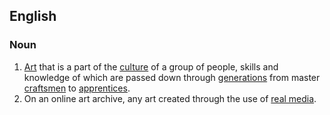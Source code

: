 ==English==
===Noun===
# [[Art]] that is a part of the [[culture]] of a group of people, skills and knowledge of which are passed down through [[generations]] from master [[craftsman|craftsmen]] to [[apprentice]]s.
# On an online art archive, any art created through the use of [[real media]].